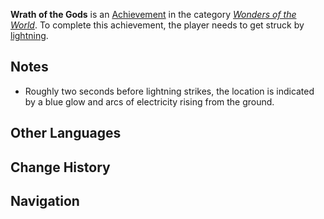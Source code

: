 {{Achievement Infobox
|title        = 
|id           = 81045
|order id     = 1046
|category     = Wonders of the World
|description  = Get struck by [[lightning]].
|requirements = 
|primogems    = 5
|tracking     = 
|hidden       = 1
|topic        = 
|type         = Exploration
}}
'''Wrath of the Gods''' is an [[Achievement]] in the category ''[[Wonders of the World]]''. To complete this achievement, the player needs to get struck by [[lightning]].

==Notes==
*Roughly two seconds before lightning strikes, the location is indicated by a blue glow and arcs of electricity rising from the ground.
<!--
==Trivia==

==Video Guides==
{{EVT
|video1   = 
|caption1 = 
}}
-->
==Other Languages==
{{Other Languages
|en      = Wrath of the Gods
|zhs     = 天雷圣裁
|zhs_rm  = Tiānlēi Shèng Cái
|zht     = 天雷聖裁
|zht_rm  = Tiānlēi Shèng Cái
|zh_tl   = Holy Judgement of Heavenly Thunder
|ja      = 天雷裁断
|ja_rm   = Tenrai-Saidan
|ja_tl   = Thunder Cutting
|ko      = 신성한 벼락의 판결
|ko_rm   = Sinseonghan Byeorak-ui Pangyeol
|ko_tl   = Holy Thunderbolt's Judgement
|es      = Rayo divino
|es_tl   = 
|fr      = Ire des dieux
|fr_tl   = Wrath of the Gods
|ru      = Решение громовых небес
|ru_tl   = 
|th      = สายฟ้าพิฆาต
|th_rm   = 
|th_tl   = 
|vi      = Sự thịnh nộ của Thần
|vi_tl   = 
|de      = Himmlische Vollstreckung
|de_tl   = Divine Execution
|id      = Penangkal Petir
|id_tl   = Lightning Rod
|pt      = Ira dos Deuses
|pt_tl   = 
}}

==Change History==
{{Change History|1.2}}
<!--
==References==
{{Reflist}}
-->
==Navigation==
{{Achievement Navbox|Wonders of the World|Exploration}}